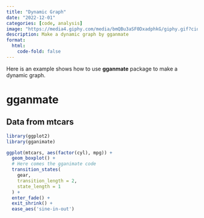 ```yaml
---
title: "Dynamic Graph"
date: "2022-12-01"
categories: [code, analysis]
image: "https://media4.giphy.com/media/bmQBu3aSF0DxadphkG/giphy.gif?cid=ecf05e47meob1g8g28iy7nkmukn31jbyq2jp88g0eqwwedn8&rid=giphy.gif&ct=g"
description: Make a dynamic graph by gganmate
format:
  html:
    code-fold: false
---
```


Here is an example shows how to use **gganmate** package to make a dynamic graph.

# gganmate

## Data from mtcars

```r
library(ggplot2)
library(gganimate)

ggplot(mtcars, aes(factor(cyl), mpg)) + 
  geom_boxplot() + 
  # Here comes the gganimate code
  transition_states(
    gear,
    transition_length = 2,
    state_length = 1
  ) +
  enter_fade() + 
  exit_shrink() +
  ease_aes('sine-in-out')
```
